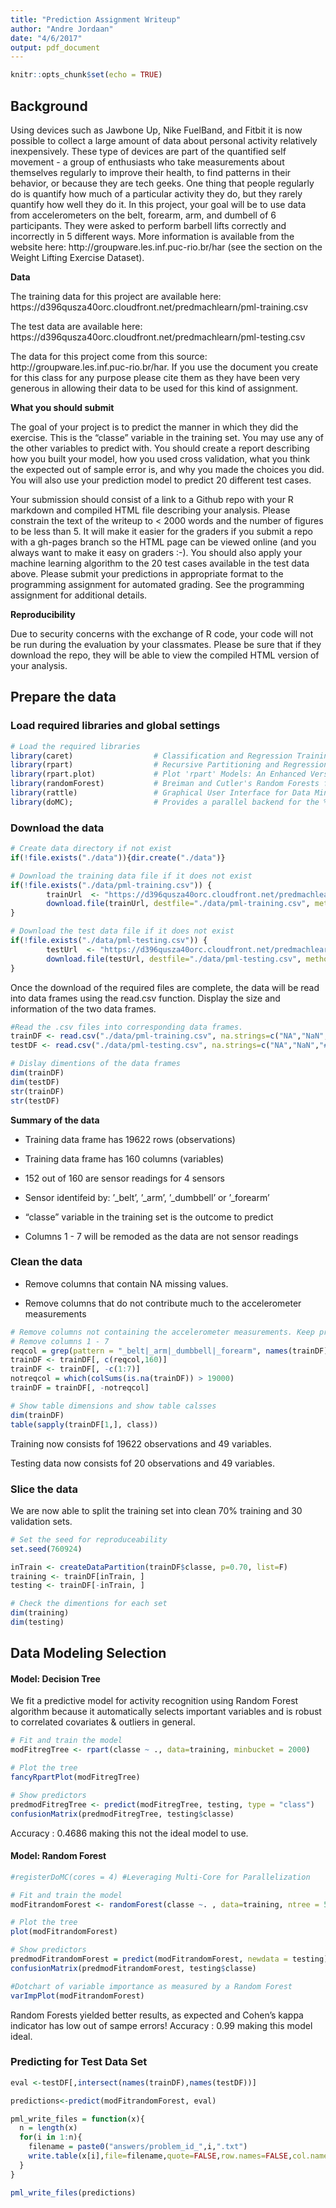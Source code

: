 ```yaml
---
title: "Prediction Assignment Writeup"
author: "Andre Jordaan"
date: "4/6/2017"
output: pdf_document
---
```


```r
knitr::opts_chunk$set(echo = TRUE)
```
## Background
Using devices such as Jawbone Up, Nike FuelBand, and Fitbit it is now possible to collect a large amount of data about personal activity relatively inexpensively. These type of devices are part of the quantified self movement - a group of enthusiasts who take measurements about themselves regularly to improve their health, to find patterns in their behavior, or because they are tech geeks. One thing that people regularly do is quantify how much of a particular activity they do, but they rarely quantify how well they do it. In this project, your goal will be to use data from accelerometers on the belt, forearm, arm, and dumbell of 6 participants. They were asked to perform barbell lifts correctly and incorrectly in 5 different ways. More information is available from the website here: http://groupware.les.inf.puc-rio.br/har (see the section on the Weight Lifting Exercise Dataset).

**Data**

The training data for this project are available here:
https://d396qusza40orc.cloudfront.net/predmachlearn/pml-training.csv

The test data are available here:
https://d396qusza40orc.cloudfront.net/predmachlearn/pml-testing.csv


The data for this project come from this source: http://groupware.les.inf.puc-rio.br/har. If you use the document you create for this class for any purpose please cite them as they have been very generous in allowing their data to be used for this kind of assignment.

**What you should submit**

The goal of your project is to predict the manner in which they did the exercise. This is the “classe” variable in the training set. You may use any of the other variables to predict with. You should create a report describing how you built your model, how you used cross validation, what you think the expected out of sample error is, and why you made the choices you did. You will also use your prediction model to predict 20 different test cases.

Your submission should consist of a link to a Github repo with your R markdown and compiled HTML file describing your analysis. Please constrain the text of the writeup to < 2000 words and the number of figures to be less than 5. It will make it easier for the graders if you submit a repo with a gh-pages branch so the HTML page can be viewed online (and you always want to make it easy on graders :-).
You should also apply your machine learning algorithm to the 20 test cases available in the test data above. Please submit your predictions in appropriate format to the programming assignment for automated grading. See the programming assignment for additional details.

**Reproducibility**

Due to security concerns with the exchange of R code, your code will not be run during the evaluation by your classmates. Please be sure that if they download the repo, they will be able to view the compiled HTML version of your analysis.

## Prepare the data

### Load required libraries and global settings

```r

# Load the required libraries
library(caret)                  # Classification and Regression Training 
library(rpart)                  # Recursive Partitioning and Regression Trees
library(rpart.plot)             # Plot 'rpart' Models: An Enhanced Version of 'plot.rpart'
library(randomForest)           # Breiman and Cutler's Random Forests for Classification and Regression
library(rattle)                 # Graphical User Interface for Data Mining in R
library(doMC);                  # Provides a parallel backend for the %dopar% function using

```

### Download the data

```r

# Create data directory if not exist
if(!file.exists("./data")){dir.create("./data")}

# Download the training data file if it does not exist
if(!file.exists("./data/pml-training.csv")) {
        trainUrl  <- "https://d396qusza40orc.cloudfront.net/predmachlearn/pml-training.csv"
        download.file(trainUrl, destfile="./data/pml-training.csv", method="curl", quiet=FALSE)
}

# Download the test data file if it does not exist
if(!file.exists("./data/pml-testing.csv")) {
        testUrl  <- "https://d396qusza40orc.cloudfront.net/predmachlearn/pml-testing.csv"
        download.file(testUrl, destfile="./data/pml-testing.csv", method="curl", quiet=FALSE)
}

```

Once the download of the required files are complete, the data will be read into data frames using the read.csv function. Display the size and information of the two data frames.

```r

#Read the .csv files into corresponding data frames.
trainDF <- read.csv("./data/pml-training.csv", na.strings=c("NA","NaN","#DIV/0!", ""))
testDF <- read.csv("./data/pml-testing.csv", na.strings=c("NA","NaN","#DIV/0!", ""))

# Dislay dimentions of the data frames
dim(trainDF)
dim(testDF)
str(trainDF)
str(testDF)

```

**Summary of the data**

- Training data frame has 19622 rows (observations)

- Training data frame has 160 columns (variables)

- 152 out of 160 are sensor readings for 4 sensors

- Sensor identifeid by: '_belt', '_arm', '_dumbbell' or '_forearm'

- "classe" variable in the training set is the outcome to predict

- Columns 1 - 7 will be remoded as the data are not sensor readings

### Clean the data

- Remove columns that contain NA missing values.

- Remove columns that do not contribute much to the accelerometer measurements

```r

# Remove columns not containing the accelerometer measurements. Keep prediction variable classe.
# Remove columns 1 - 7
reqcol = grep(pattern = "_belt|_arm|_dumbbell|_forearm", names(trainDF))
trainDF <- trainDF[, c(reqcol,160)]
trainDF <- trainDF[, -c(1:7)]
notreqcol = which(colSums(is.na(trainDF)) > 19000)
trainDF = trainDF[, -notreqcol]

# Show table dimensions and show table calsses
dim(trainDF)
table(sapply(trainDF[1,], class))

```

Training now consists fof 19622 observations and 49 variables.

Testing data  now consists fof 20 observations and 49 variables.

### Slice the data

We are now able to split the training set into clean 70% training and 30 validation sets.

```r

# Set the seed for reproduceability
set.seed(760924)

inTrain <- createDataPartition(trainDF$classe, p=0.70, list=F)
training <- trainDF[inTrain, ]
testing <- trainDF[-inTrain, ]

# Check the dimentions for each set
dim(training)
dim(testing)
```

## Data Modeling Selection

#### Model: Decision Tree

We fit a predictive model for activity recognition using Random Forest algorithm because it automatically selects important variables and is robust to correlated covariates & outliers in general. 


```r

# Fit and train the model
modFitregTree <- rpart(classe ~ ., data=training, minbucket = 2000)

# Plot the tree
fancyRpartPlot(modFitregTree)

# Show predictors
predmodFitregTree <- predict(modFitregTree, testing, type = "class")
confusionMatrix(predmodFitregTree, testing$classe)

```

Accuracy : 0.4686 making this not the ideal model to use.

#### Model: Random Forest

```r

#registerDoMC(cores = 4) #Leveraging Multi-Core for Parallelization

# Fit and train the model
modFitrandomForest <- randomForest(classe ~. , data=training, ntree = 500)

# Plot the tree
plot(modFitrandomForest)

# Show predictors
predmodFitrandomForest = predict(modFitrandomForest, newdata = testing)
confusionMatrix(predmodFitrandomForest, testing$classe)

#Dotchart of variable importance as measured by a Random Forest
varImpPlot(modFitrandomForest)

```

Random Forests yielded better results, as expected and Cohen’s kappa indicator has low out of sampe errors! Accuracy : 0.99 making this model ideal.

### Predicting for Test Data Set

```r

eval <-testDF[,intersect(names(trainDF),names(testDF))] 

predictions<-predict(modFitrandomForest, eval)

pml_write_files = function(x){
  n = length(x)
  for(i in 1:n){
    filename = paste0("answers/problem_id_",i,".txt")
    write.table(x[i],file=filename,quote=FALSE,row.names=FALSE,col.names=FALSE)
  }
}

pml_write_files(predictions)

```





